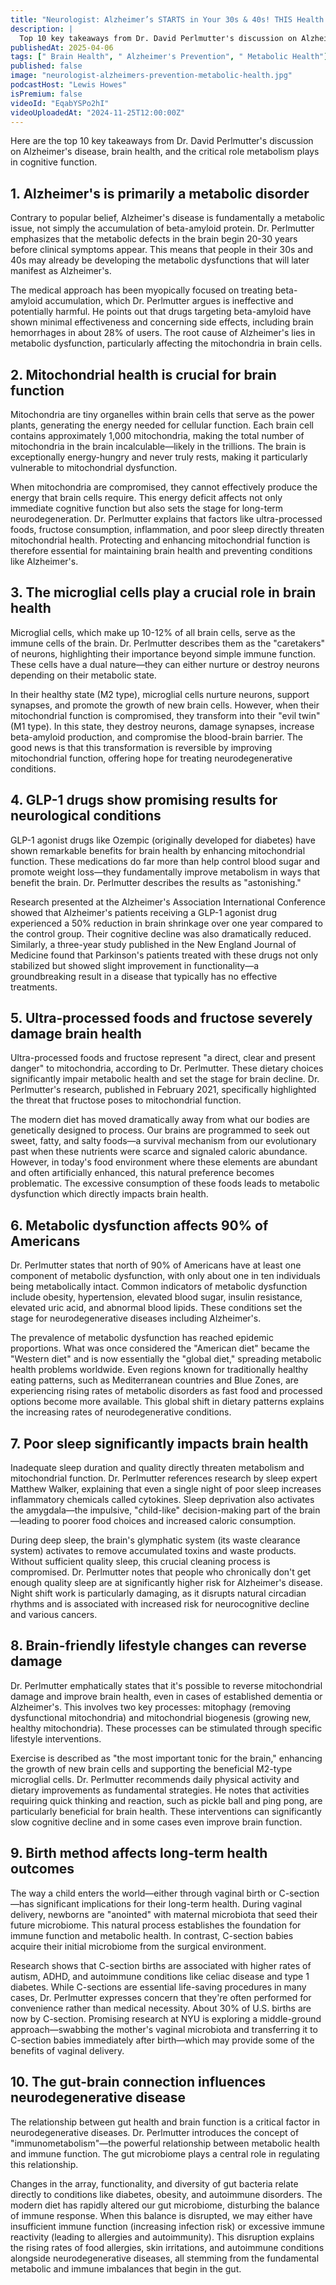 ```yaml
---
title: "Neurologist: Alzheimer’s STARTS in Your 30s & 40s! THIS Health Mistake Makes Your Odds WORSE!"
description: |
  Top 10 key takeaways from Dr. David Perlmutter's discussion on Alzheimer's disease, brain health, and the critical role metabolism plays in cognitive function.
publishedAt: 2025-04-06
tags: [" Brain Health", " Alzheimer's Prevention", " Metabolic Health"]
published: false
image: "neurologist-alzheimers-prevention-metabolic-health.jpg"
podcastHost: "Lewis Howes"
isPremium: false
videoId: "EqabYSPo2hI"
videoUploadedAt: "2024-11-25T12:00:00Z"
---
```



<PodcastSummaryPageLayout frontmatter={frontmatter}>

Here are the top 10 key takeaways from Dr. David Perlmutter's discussion on Alzheimer's disease, brain health, and the critical role metabolism plays in cognitive function.

## 1. Alzheimer's is primarily a metabolic disorder

Contrary to popular belief, Alzheimer's disease is fundamentally a metabolic issue, not simply the accumulation of beta-amyloid protein. Dr. Perlmutter emphasizes that the metabolic defects in the brain begin 20-30 years before clinical symptoms appear. This means that people in their 30s and 40s may already be developing the metabolic dysfunctions that will later manifest as Alzheimer's.

The medical approach has been myopically focused on treating beta-amyloid accumulation, which Dr. Perlmutter argues is ineffective and potentially harmful. He points out that drugs targeting beta-amyloid have shown minimal effectiveness and concerning side effects, including brain hemorrhages in about 28% of users. The root cause of Alzheimer's lies in metabolic dysfunction, particularly affecting the mitochondria in brain cells.

## 2. Mitochondrial health is crucial for brain function

Mitochondria are tiny organelles within brain cells that serve as the power plants, generating the energy needed for cellular function. Each brain cell contains approximately 1,000 mitochondria, making the total number of mitochondria in the brain incalculable—likely in the trillions. The brain is exceptionally energy-hungry and never truly rests, making it particularly vulnerable to mitochondrial dysfunction.

When mitochondria are compromised, they cannot effectively produce the energy that brain cells require. This energy deficit affects not only immediate cognitive function but also sets the stage for long-term neurodegeneration. Dr. Perlmutter explains that factors like ultra-processed foods, fructose consumption, inflammation, and poor sleep directly threaten mitochondrial health. Protecting and enhancing mitochondrial function is therefore essential for maintaining brain health and preventing conditions like Alzheimer's.

## 3. The microglial cells play a crucial role in brain health

Microglial cells, which make up 10-12% of all brain cells, serve as the immune cells of the brain. Dr. Perlmutter describes them as the "caretakers" of neurons, highlighting their importance beyond simple immune function. These cells have a dual nature—they can either nurture or destroy neurons depending on their metabolic state.

In their healthy state (M2 type), microglial cells nurture neurons, support synapses, and promote the growth of new brain cells. However, when their mitochondrial function is compromised, they transform into their "evil twin" (M1 type). In this state, they destroy neurons, damage synapses, increase beta-amyloid production, and compromise the blood-brain barrier. The good news is that this transformation is reversible by improving mitochondrial function, offering hope for treating neurodegenerative conditions.

## 4. GLP-1 drugs show promising results for neurological conditions

GLP-1 agonist drugs like Ozempic (originally developed for diabetes) have shown remarkable benefits for brain health by enhancing mitochondrial function. These medications do far more than help control blood sugar and promote weight loss—they fundamentally improve metabolism in ways that benefit the brain. Dr. Perlmutter describes the results as "astonishing."

Research presented at the Alzheimer's Association International Conference showed that Alzheimer's patients receiving a GLP-1 agonist drug experienced a 50% reduction in brain shrinkage over one year compared to the control group. Their cognitive decline was also dramatically reduced. Similarly, a three-year study published in the New England Journal of Medicine found that Parkinson's patients treated with these drugs not only stabilized but showed slight improvement in functionality—a groundbreaking result in a disease that typically has no effective treatments.

## 5. Ultra-processed foods and fructose severely damage brain health

Ultra-processed foods and fructose represent "a direct, clear and present danger" to mitochondria, according to Dr. Perlmutter. These dietary choices significantly impair metabolic health and set the stage for brain decline. Dr. Perlmutter's research, published in February 2021, specifically highlighted the threat that fructose poses to mitochondrial function.

The modern diet has moved dramatically away from what our bodies are genetically designed to process. Our brains are programmed to seek out sweet, fatty, and salty foods—a survival mechanism from our evolutionary past when these nutrients were scarce and signaled caloric abundance. However, in today's food environment where these elements are abundant and often artificially enhanced, this natural preference becomes problematic. The excessive consumption of these foods leads to metabolic dysfunction which directly impacts brain health.

## 6. Metabolic dysfunction affects 90% of Americans

Dr. Perlmutter states that north of 90% of Americans have at least one component of metabolic dysfunction, with only about one in ten individuals being metabolically intact. Common indicators of metabolic dysfunction include obesity, hypertension, elevated blood sugar, insulin resistance, elevated uric acid, and abnormal blood lipids. These conditions set the stage for neurodegenerative diseases including Alzheimer's.

The prevalence of metabolic dysfunction has reached epidemic proportions. What was once considered the "American diet" became the "Western diet" and is now essentially the "global diet," spreading metabolic health problems worldwide. Even regions known for traditionally healthy eating patterns, such as Mediterranean countries and Blue Zones, are experiencing rising rates of metabolic disorders as fast food and processed options become more available. This global shift in dietary patterns explains the increasing rates of neurodegenerative conditions.

## 7. Poor sleep significantly impacts brain health

Inadequate sleep duration and quality directly threaten metabolism and mitochondrial function. Dr. Perlmutter references research by sleep expert Matthew Walker, explaining that even a single night of poor sleep increases inflammatory chemicals called cytokines. Sleep deprivation also activates the amygdala—the impulsive, "child-like" decision-making part of the brain—leading to poorer food choices and increased caloric consumption.

During deep sleep, the brain's glymphatic system (its waste clearance system) activates to remove accumulated toxins and waste products. Without sufficient quality sleep, this crucial cleaning process is compromised. Dr. Perlmutter notes that people who chronically don't get enough quality sleep are at significantly higher risk for Alzheimer's disease. Night shift work is particularly damaging, as it disrupts natural circadian rhythms and is associated with increased risk for neurocognitive decline and various cancers.

## 8. Brain-friendly lifestyle changes can reverse damage

Dr. Perlmutter emphatically states that it's possible to reverse mitochondrial damage and improve brain health, even in cases of established dementia or Alzheimer's. This involves two key processes: mitophagy (removing dysfunctional mitochondria) and mitochondrial biogenesis (growing new, healthy mitochondria). These processes can be stimulated through specific lifestyle interventions.

Exercise is described as "the most important tonic for the brain," enhancing the growth of new brain cells and supporting the beneficial M2-type microglial cells. Dr. Perlmutter recommends daily physical activity and dietary improvements as fundamental strategies. He notes that activities requiring quick thinking and reaction, such as pickle ball and ping pong, are particularly beneficial for brain health. These interventions can significantly slow cognitive decline and in some cases even improve brain function.

## 9. Birth method affects long-term health outcomes

The way a child enters the world—either through vaginal birth or C-section—has significant implications for their long-term health. During vaginal delivery, newborns are "anointed" with maternal microbiota that seed their future microbiome. This natural process establishes the foundation for immune function and metabolic health. In contrast, C-section babies acquire their initial microbiome from the surgical environment.

Research shows that C-section births are associated with higher rates of autism, ADHD, and autoimmune conditions like celiac disease and type 1 diabetes. While C-sections are essential life-saving procedures in many cases, Dr. Perlmutter expresses concern that they're often performed for convenience rather than medical necessity. About 30% of U.S. births are now by C-section. Promising research at NYU is exploring a middle-ground approach—swabbing the mother's vaginal microbiota and transferring it to C-section babies immediately after birth—which may provide some of the benefits of vaginal delivery.

## 10. The gut-brain connection influences neurodegenerative disease

The relationship between gut health and brain function is a critical factor in neurodegenerative diseases. Dr. Perlmutter introduces the concept of "immunometabolism"—the powerful relationship between metabolic health and immune function. The gut microbiome plays a central role in regulating this relationship.

Changes in the array, functionality, and diversity of gut bacteria relate directly to conditions like diabetes, obesity, and autoimmune disorders. The modern diet has rapidly altered our gut microbiome, disturbing the balance of immune response. When this balance is disrupted, we may either have insufficient immune function (increasing infection risk) or excessive immune reactivity (leading to allergies and autoimmunity). This disruption explains the rising rates of food allergies, skin irritations, and autoimmune conditions alongside neurodegenerative diseases, all stemming from the fundamental metabolic and immune imbalances that begin in the gut.

</PodcastSummaryPageLayout>
